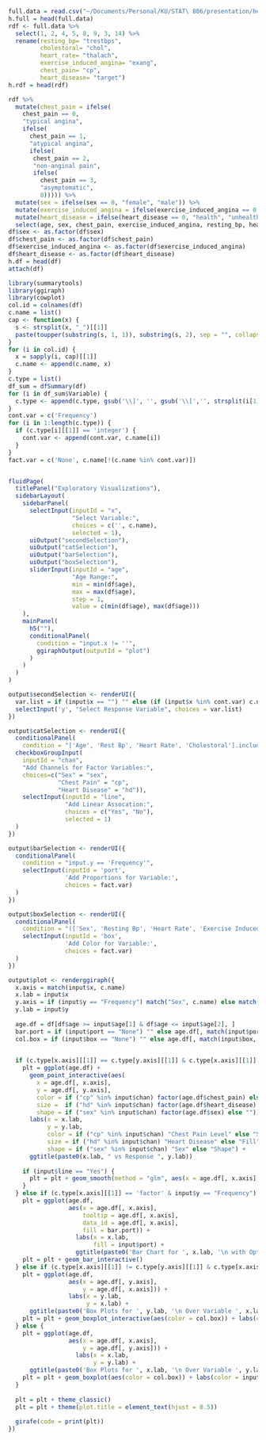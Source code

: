 
```r
full.data = read.csv("~/Documents/Personal/KU/STAT\ 806/presentation/heart.csv", sep = ",", header = TRUE)
h.full = head(full.data)
rdf <- full.data %>% 
  select(1, 2, 4, 5, 8, 9, 3, 14) %>% 
  rename(resting_bp= "trestbps",
         cholestoral= "chol",
         heart_rate= "thalach",
         exercise_induced_angina= "exang",
         chest_pain= "cp",
         heart_disease= "target")
h.rdf = head(rdf)

rdf %>% 
  mutate(chest_pain = ifelse(
    chest_pain == 0,
    "typical angina",
    ifelse(
      chest_pain == 1,
      "atypical angina",
      ifelse(
       chest_pain == 2,
       "non-anginal pain",
       ifelse(
         chest_pain == 3,
         "asymptomatic",
         0))))) %>% 
  mutate(sex = ifelse(sex == 0, "female", "male")) %>% 
  mutate(exercise_induced_angina = ifelse(exercise_induced_angina == 0, "no", "yes")) %>% 
  mutate(heart_disease = ifelse(heart_disease == 0, "health", "unhealthy")) %>% 
  select(age, sex, chest_pain, exercise_induced_angina, resting_bp, heart_rate, cholestoral, heart_disease) -> df
df$sex <- as.factor(df$sex)
df$chest_pain <- as.factor(df$chest_pain)
df$exercise_induced_angina <- as.factor(df$exercise_induced_angina)
df$heart_disease <- as.factor(df$heart_disease)
h.df = head(df)
attach(df)
```

```r
library(summarytools)
library(ggiraph)
library(cowplot)
col.id = colnames(df)
c.name = list()
cap <- function(x) {
  s <- strsplit(x, "_")[[1]]
  paste(toupper(substring(s, 1, 1)), substring(s, 2), sep = "", collapse = " ")
}
for (i in col.id) {
  x = sapply(i, cap)[[1]]
  c.name <- append(c.name, x)
}
c.type = list()
df_sum = dfSummary(df)
for (i in df_sum$Variable) {
  c.type <- append(c.type, gsub('\\]', '', gsub('\\[','', strsplit(i[1], "\\\n")[[1]][2])))
}
cont.var = c('Frequency')
for (i in 1:length(c.type)) {
  if (c.type[i][[1]] == 'integer') {
    cont.var <- append(cont.var, c.name[i])
  }
}
fact.var = c('None', c.name[!(c.name %in% cont.var)])


fluidPage(
  titlePanel("Exploratory Visualizations"),
  sidebarLayout(
    sidebarPanel(
      selectInput(inputId = "x",
                  "Select Variable:",
                  choices = c('', c.name),
                  selected = 1),
      uiOutput("secondSelection"),
      uiOutput("catSelection"),
      uiOutput("barSelection"),
      uiOutput("boxSelection"),
      sliderInput(inputId = "age",
                  "Age Range:",
                  min = min(df$age),
                  max = max(df$age),
                  step = 1,
                  value = c(min(df$age), max(df$age)))
    ),
    mainPanel(
      h5(""),
      conditionalPanel(
        condition = "input.x != ''",
        ggiraphOutput(outputId = "plot")
      )
    )
  )
)

output$secondSelection <- renderUI({
  var.list = if (input$x == "") "" else (if (input$x %in% cont.var) c.name[c.name != input$x] else cont.var)
  selectInput('y', "Select Response Variable", choices = var.list)
})

output$catSelection <- renderUI({
  conditionalPanel(
    condition = "['Age', 'Rest Bp', 'Heart Rate', 'Cholestoral'].includes(input.x) &&  ['Age', 'Rest Bp', 'Heart Rate', 'Cholestoral'].includes(input.y)", 
  checkboxGroupInput(
    inputId = "chan",
    "Add Channels for Factor Variables:",
    choices=c("Sex" = "sex",
              "Chest Pain" = "cp",
              "Heart Disease" = "hd")),
    selectInput(inputId = "line",
                "Add Linear Assocation:",
                choices = c("Yes", "No"),
                selected = 1)
  )
})

output$barSelection <- renderUI({
  conditionalPanel(
    condition = "input.y == 'Frequency'",
    selectInput(inputId = 'port',
                'Add Proportions for Variable:',
                choices = fact.var)
  )
})

output$boxSelection <- renderUI({
  conditionalPanel(
    condition = "(['Sex', 'Resting Bp', 'Heart Rate', 'Exercise Induced Angina', 'Heart Disease'].includes(input.x) && input.y != 'Frequency') || (['Age', 'Rest Bp', 'Heart Rate', 'Cholestoral'].includes(input.x) && !['Age', 'Rest Bp', 'Heart Rate', 'Cholestoral'].includes(input.y))",
    selectInput(inputId = 'box',
                'Add Color for Variable:',
                choices = fact.var)
  )
})

output$plot <- renderggiraph({
  x.axis = match(input$x, c.name)
  x.lab = input$x 
  y.axis = if (input$y == "Frequency") match("Sex", c.name) else match(input$y, c.name)
  y.lab = input$y
  
  age.df = df[df$age >= input$age[1] & df$age <= input$age[2], ]
  bar.port = if (input$port == "None") "" else age.df[, match(input$port, c.name)]
  col.box = if (input$box == "None") "" else age.df[, match(input$box, c.name)]

  
  if (c.type[x.axis][[1]] == c.type[y.axis][[1]] & c.type[x.axis][[1]] == 'integer') {
    plt = ggplot(age.df) + 
      geom_point_interactive(aes(
        x = age.df[, x.axis],
        y = age.df[, y.axis],
        color = if ("cp" %in% input$chan) factor(age.df$chest_pain) else "",
        size =  if ("hd" %in% input$chan) factor(age.df$heart_disease) else "",
        shape = if ("sex" %in% input$chan) factor(age.df$sex) else "")) +
      labs(x = x.lab,
           y = y.lab,
           color = if ("cp" %in% input$chan) "Chest Pain Level" else "Size",
           size = if ("hd" %in% input$chan) "Heart Disease" else "Fill",
           shape = if ("sex" %in% input$chan) "Sex" else "Shape") +
      ggtitle(paste0(x.lab, " vs Response ", y.lab))
  
    if (input$line == "Yes") {
      plt = plt + geom_smooth(method = "glm", aes(x = age.df[, x.axis], y = age.df[, y.axis]))
    }    
  } else if (c.type[x.axis][[1]] == 'factor' & input$y == "Frequency") {
    plt = ggplot(age.df,
                 aes(x = age.df[, x.axis],
                     tooltip = age.df[, x.axis],
                     data_id = age.df[, x.axis],
                     fill = bar.port)) +
                   labs(x = x.lab,
                        fill = input$port) +
                   ggtitle(paste0('Bar Chart for ', x.lab, '\n with Optional Porportions\n for Variable ', input$port))
    plt = plt + geom_bar_interactive()
  } else if (c.type[x.axis][[1]] != c.type[y.axis][[1]] & c.type[x.axis][[1]] == 'integer') {
    plt = ggplot(age.df,
                 aes(x = age.df[, y.axis],
                     y = age.df[, x.axis])) +
                 labs(x = y.lab,
                      y = x.lab) +
      ggtitle(paste0('Box Plots for ', y.lab, '\n Over Variable ', x.lab, '\n with Color Channel ', input$box))
    plt = plt + geom_boxplot_interactive(aes(color = col.box)) + labs(color = input$box) 
  } else {
    plt = ggplot(age.df,
                 aes(x = age.df[, x.axis],
                     y = age.df[, y.axis])) +
                   labs(x = x.lab,
                        y = y.lab) + 
      ggtitle(paste0('Box Plots for ', x.lab, '\n Over Variable ', y.lab, '\n with Color Channel ', input$box))
    plt = plt + geom_boxplot(aes(color = col.box)) + labs(color = input$box)
  }
  
  plt = plt + theme_classic() 
  plt = plt + theme(plot.title = element_text(hjust = 0.5)) 
  
  girafe(code = print(plt))
})
```

